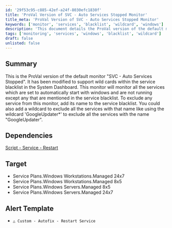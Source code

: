 ```yaml
---
id: '29f53c95-c885-42ef-a24f-8030efc1830f'
title: 'ProVal Version of SVC - Auto Services Stopped Monitor'
title_meta: 'ProVal Version of SVC - Auto Services Stopped Monitor'
keywords: ['monitor', 'services', 'blacklist', 'wildcard', 'windows']
description: 'This document details the ProVal version of the default monitor "SVC - Auto Services Stopped", which has been enhanced to support wildcards in the service blacklist. It monitors services set to start automatically with Windows, excluding those listed in the blacklist. Instructions for modifying the blacklist are provided.'
tags: ['monitoring', 'services', 'windows', 'blacklist', 'wildcard']
draft: false
unlisted: false
---
```

## Summary

This is the ProVal version of the default monitor "SVC - Auto Services Stopped". It has been modified to support wild cards within the service blacklist in the System Dashboard. This monitor will monitor all the services which are set to automatically start with windows and are not running except any that are mentioned in the service blacklist. To exclude any service from this monitor, add its name to the service blacklist. You could also add a wildcard to exclude all the services with that name like using the wildcard 'GoogleUpdater*' to exclude all the services with the name "GoogleUpdater".

## Dependencies

[Script - Service - Restart](https://proval.itglue.com/DOC-5078775-11032265)

## Target

- Service Plans.Windows Workstations.Managed 24x7
- Service Plans.Windows Workstations.Managed 8x5
- Service Plans.Windows Servers.Managed 8x5
- Service Plans.Windows Servers.Managed 24x7

## Alert Template

- `△ Custom - Autofix - Restart Service`












